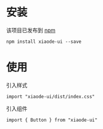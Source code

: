 
<Meta title="Example/Introduction" />



# 安装

该项目已发布到 [npm](https://www.npmjs.com/package/xiaode-ui)

```
npm install xiaode-ui --save
```



# 使用

引入样式

```
import "xiaode-ui/dist/index.css"
```

引入组件

```
import { Button } from "xiaode-ui"
```









